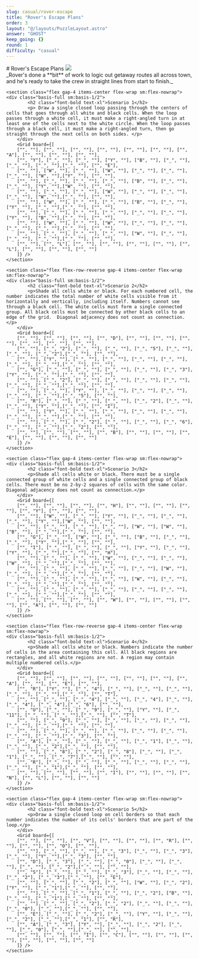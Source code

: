 ```yaml
---
slug: casual/rover-escape
title: "Rover's Escape Plans"
order: 3
layout: "@/layouts/PuzzleLayout.astro"
answer: "GHOST"
keep_going: {}
round: 1
difficulty: "casual"
---
```



<div class="flex flex-col items-center justify-between gap-4 sm:flex-row">
  # Rover's Escape Plans
  <img class="w-[20rem] border-2 border-gray-300" src={art.src} />
</div>

<div class="grid gap-10" style={{fontFamily: "DM Mono, sans-serif"}}>
_Rover's done a **bit** of work to logic out getaway routes all across town, and he's ready to take the crew in straight lines from start to finish._

    <section class="flex gap-4 items-center flex-wrap sm:flex-nowrap">
    <div class="basis-full sm:basis-1/2">
            <h2 class="font-bold text-xl">Scenario 1</h2>
            <p> Draw a single closed loop passing through the centers of cells that goes through all white and black cells. When the loop passes through a white cell, it must make a right-angled turn in at least one of the cells next to the white circle. When the loop passes through a black cell, it must make a right-angled turn, then go straight through the next cells on both sides. </p>
        </div>
        <Grid board={[
        ["", ""], ["", ""], ["", ""], ["", ""], ["", ""], ["", ""], ["", "A"], ["", ""], ["", ""], ["", ""],
        ["", "Y"], ["_", ""], ["_", ""], ["Y", ""], ["B", ""], ["_", ""], ["_", ""], ["_", ""],["_", ""], ["", "E"],
        ["", ""], ["W", ""], ["_", ""], ["W", ""], ["_", ""], ["_", ""], ["_", ""], ["W", ""],["Y", ""], ["", ""],
        ["", ""], ["_", ""], ["_", ""], ["_", ""], ["B", ""], ["_", ""], ["_", ""], ["Y", ""],["W", ""], ["", ""],
        ["", ""], ["_", ""], ["_", ""], ["W", ""], ["_", ""], ["_", ""], ["_", ""], ["W", ""],["_", ""], ["", ""],
        ["", ""], ["W", ""], ["_", ""], ["_", ""], ["B", ""], ["_", ""], ["Y", ""], ["_", ""],["_", ""], ["", ""],
        ["", ""], ["_", ""], ["_", ""], ["_", ""], ["_", ""], ["_", ""], ["Y", ""], ["B", ""],["_", ""], ["", ""],
        ["", ""], ["W", ""], ["_", ""], ["W", ""], ["_", ""], ["_", ""], ["_", ""], ["_", ""],["_", ""], ["", ""],
        ["", ""], ["_", ""], ["_", ""], ["_", ""], ["W", ""], ["_", ""], ["_", ""], ["_", ""],["_", ""], ["", ""],
        ["", ""], ["", "L"], ["", ""], ["", ""], ["", ""], ["", ""], ["", "L"], ["", ""], ["", ""], ["", ""]
        ]} />
    </section>

    <section class="flex flex-row-reverse gap-4 items-center flex-wrap sm:flex-nowrap">
    <div class="basis-full sm:basis-1/2">
            <h2 class="font-bold text-xl">Scenario 2</h2>
            <p>Shade all cells white or black. For each numbered cell, the number indicates the total number of white cells visible from it horizontally and vertically, including itself. Numbers cannot see through a black cell. The white cells must form a single connected group. All black cells must be connected by other black cells to an edge of the grid.  Diagonal adjacency does not count as connection.</p>
        </div>
        <Grid board={[
        ["", ""], ["", ""], ["", ""], ["", "D"], ["", ""], ["", ""], ["", ""], ["", ""], ["", ""], ["", ""],
        ["", ""], ["_", "2"], ["_", ""], ["_", ""], ["_", "5"], ["_", ""], ["_", ""], ["_", "2"],["_", ""], ["", ""],
        ["", ""], ["Y", ""], ["_", ""], ["_", ""], ["_", ""], ["_", ""], ["_", ""], ["_", ""],["_", ""], ["", ""],
        ["", "G"], ["_", ""], ["_", ""], ["_", ""], ["_", ""], ["_", "3"], ["Y", ""], ["_", ""],["_", ""], ["", ""],
        ["", ""], ["_", "2"], ["_", ""], ["_", ""], ["_", ""], ["_", ""], ["_", ""], ["_", ""],["_", ""], ["", ""],
        ["", ""], ["_", ""], ["Y", ""], ["_", ""], ["_", ""], ["_", ""], ["_", ""], ["_", ""],["_", "5"], ["", ""],
        ["", "R"], ["_", ""], ["_", ""], ["_", ""], ["_", "2"], ["_", ""], ["_", ""], ["Y", ""],["_", ""], ["", "I"],
        ["", ""], ["Y", ""], ["_", ""], ["_", ""], ["_", ""], ["_", ""], ["_", ""], ["_", ""],["_", ""], ["", ""],
        ["", ""], ["_", ""], ["_", "2"], ["_", ""], ["_", ""], ["_", "6"], ["_", ""], ["_", ""],["_", "2"], ["", ""],
        ["", ""], ["", ""], ["", ""], ["", "B"], ["", ""], ["", ""], ["", "E"], ["", ""], ["", ""], ["", ""]
        ]} />
    </section>

    <section class="flex gap-4 items-center flex-wrap sm:flex-nowrap">
    <div class="basis-full sm:basis-1/2">
            <h2 class="font-bold text-xl">Scenario 3</h2>
            <p>Shade all cells white or black. There must be a single connected group of white cells and a single connected group of black cells. There must be no 2-by-2 squares of cells with the same color.  Diagonal adjacency does not count as connection.</p>
        </div>
        <Grid board={[
        ["", ""], ["", ""], ["", ""], ["", "H"], ["", ""], ["", ""], ["", ""], ["", "Y"], ["", ""], ["", ""],
        ["", ""], ["W", ""], ["_", ""], ["Y", ""], ["_", ""], ["_", ""], ["_", ""], ["Y", ""],["W", ""], ["", ""],
        ["", ""], ["_", ""], ["_", ""], ["_", ""], ["W", ""], ["W", ""], ["B", ""], ["_", ""],["_", ""], ["", ""],
        ["", "G"], ["_", ""], ["W", ""], ["_", ""], ["B", ""], ["_", ""], ["_", ""], ["Y", ""],["_", ""], ["", ""],
        ["", "I"], ["_", ""], ["_", ""], ["_", ""], ["Y", ""], ["_", ""], ["Y", ""], ["_", ""],["_", ""], ["", "H"],
        ["", ""], ["_", ""], ["_", ""], ["W", ""], ["_", ""], ["_", ""], ["W", ""], ["_", ""],["_", ""], ["", ""],
        ["", ""], ["_", ""], ["_", ""], ["_", ""], ["_", ""], ["W", ""], ["_", ""], ["_", ""],["_", ""], ["", ""],
        ["", ""], ["_", ""], ["_", ""], ["_", ""], ["W", ""], ["_", ""], ["_", ""], ["_", ""],["_", ""], ["", ""],
        ["", ""], ["_", ""], ["_", ""], ["_", ""], ["_", ""], ["_", ""], ["_", ""], ["_", ""],["_", ""], ["", ""],
        ["", ""], ["", ""], ["", ""], ["", "W"], ["", ""], ["", ""], ["", ""], ["", "A"], ["", ""], ["", ""]
        ]} />
    </section>

    <section class="flex flex-row-reverse gap-4 items-center flex-wrap sm:flex-nowrap">
    <div class="basis-full sm:basis-1/2">
            <h2 class="font-bold text-xl">Scenario 4</h2>
            <p>Shade all cells white or black. Numbers indicate the number of cells in the area containing this cell. All black regions are rectangles, and all white regions are not. A region may contain multiple numbered cells.</p>
        </div>
        <Grid board={[
        ["", ""], ["", ""], ["", ""], ["", ""], ["", ""], ["", ""], ["", "A"], ["", ""], ["", "E"], ["", ""],
        ["", "R"], ["Y", ""], ["_", "4"], ["_", ""], ["_", ""], ["_", ""], ["_", ""], ["_", ""],["_", ""], ["", "T"],
        ["", ""], ["_", ""], ["_", "4"], ["_", ""], ["_", "4"], ["_", ""], ["_", "4"], ["_", "4"],["_", "6"], ["", ""],
        ["", "U"], ["_", ""], ["_", "9"], ["_", ""], ["Y", ""], ["_", "11"], ["_", ""], ["_", ""],["_", ""], ["", "T"],
        ["", ""], ["_", "9"], ["_", ""], ["_", ""], ["_", ""], ["_", ""], ["_", ""], ["_", ""],["_", ""], ["", ""],
        ["", ""], ["_", ""], ["_", ""], ["_", ""], ["_", ""], ["_", ""], ["_", ""], ["_", ""],["_", "3"], ["", ""],
        ["", "A"], ["_", ""], ["_", ""], ["_", ""], ["_", "1"], ["_", ""], ["_", ""], ["_", "2"],["_", ""], ["", ""],
        ["", ""], ["_", "8"], ["_", "2"], ["_", "8"], ["_", ""], ["_", "1"], ["_", ""], ["_", "7"],["_", ""], ["", ""],
        ["", "R"], ["_", ""], ["_", ""], ["_", ""], ["_", ""], ["_", ""], ["_", ""], ["_", "1"],["_", ""], ["", ""],
        ["", ""], ["", ""], ["", ""], ["", "I"], ["", ""], ["", ""], ["", "N"], ["", "L"], ["", ""], ["", ""]
        ]} />
    </section>

    <section class="flex gap-4 items-center flex-wrap sm:flex-nowrap">
    <div class="basis-full sm:basis-1/2">
            <h2 class="font-bold text-xl">Scenario 5</h2>
            <p>Draw a single closed loop on cell borders so that each number indicates the number of its cells' borders that are part of the loop.</p>
        </div>
        <Grid board={[
        ["", ""], ["", ""], ["", "V"], ["", ""], ["", ""], ["", "R"], ["", ""], ["", ""], ["", "O"], ["", ""],
        ["", ""], ["_", ""], ["_", ""], ["_", "3"], ["_", ""], ["_", "3"], ["_", ""], ["Y", ""],["_", "3"], ["", ""],
        ["", "D"], ["_", "3"], ["_", ""], ["_", "0"], ["_", ""], ["_", ""], ["_", ""], ["_", "2"],["_", ""], ["", ""],
        ["", "S"], ["_", ""], ["_", ""], ["_", "3"], ["_", ""], ["_", ""], ["_", "2"], ["_", "3"],["_", ""], ["", "E"],
        ["", ""], ["_", ""], ["_", "2"], ["_", ""], ["W", ""], ["_", "2"], ["Y", ""], ["_", "1"],["_", ""], ["", ""],
        ["", ""], ["_", ""], ["_", "1"], ["_", ""], ["_", "2"], ["B", ""], ["_", ""], ["_", "1"],["_", ""], ["", ""],
        ["", ""], ["_", ""], ["_", "2"], ["_", "2"], ["_", ""], ["_", ""], ["_", "0"], ["_", ""],["_", ""], ["", ""],
        ["", "E"], ["_", ""], ["_", "2"], ["_", ""], ["Y", ""], ["_", ""], ["_", "2"], ["_", ""],["_", "1"], ["", "R"],
        ["", "A"], ["_", "3"], ["Y", ""], ["_", ""], ["_", "2"], ["_", ""], ["_", "0"], ["_", ""],["_", ""], ["", ""],
        ["", ""], ["", ""], ["", "I"], ["", "C"], ["", ""], ["", ""], ["", ""], ["", ""], ["", ""], ["", ""]
        ]} />
    </section>

</div>
